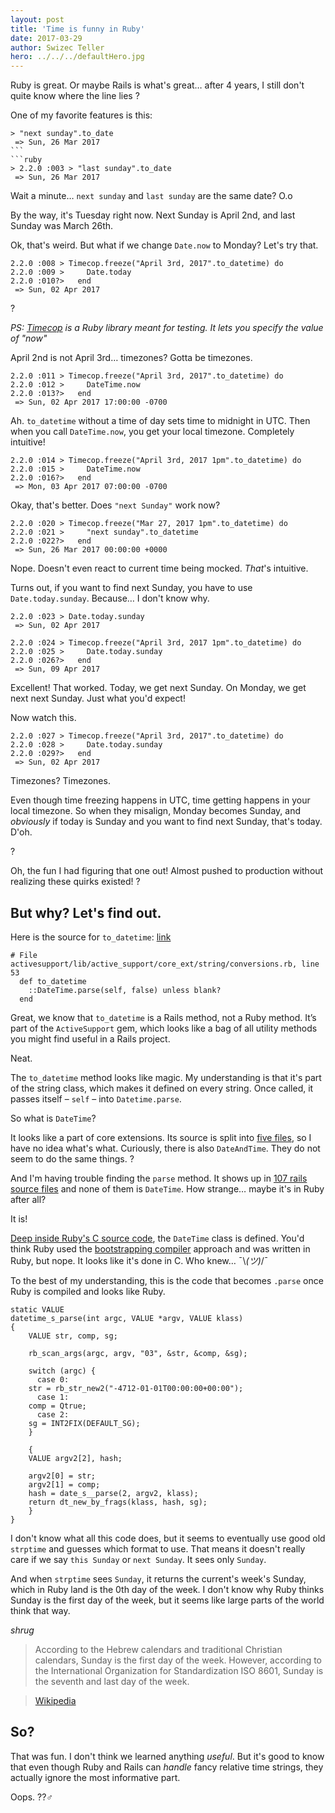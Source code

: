 ```yaml
---
layout: post
title: 'Time is funny in Ruby'
date: 2017-03-29
author: Swizec Teller
hero: ../../../defaultHero.jpg
---
```

Ruby is great. Or maybe Rails is what's great… after 4 years, I still don't quite know where the line lies ?



One of my favorite features is this:



````
> "next sunday".to_date
 => Sun, 26 Mar 2017 
```
```ruby
> 2.2.0 :003 > "last sunday".to_date
 => Sun, 26 Mar 2017 
````



Wait a minute… `next sunday` and `last sunday` are the same date? O.o



By the way, it's Tuesday right now. Next Sunday is April 2nd, and last Sunday was March 26th.



Ok, that's weird. But what if we change `Date.now` to Monday? Let's try that.



```
2.2.0 :008 > Timecop.freeze("April 3rd, 2017".to_datetime) do
2.2.0 :009 >     Date.today
2.2.0 :010?>   end
 => Sun, 02 Apr 2017  
```



?



_PS: [Timecop](https://github.com/travisjeffery/timecop) is a Ruby library meant for testing. It lets you specify the value of "now"_



April 2nd is not April 3rd… timezones? Gotta be timezones.



```
2.2.0 :011 > Timecop.freeze("April 3rd, 2017".to_datetime) do
2.2.0 :012 >     DateTime.now
2.2.0 :013?>   end
 => Sun, 02 Apr 2017 17:00:00 -0700
```



Ah. `to_datetime` without a time of day sets time to midnight in UTC. Then when you call `DateTime.now`, you get your local timezone. Completely intuitive!



```
2.2.0 :014 > Timecop.freeze("April 3rd, 2017 1pm".to_datetime) do
2.2.0 :015 >     DateTime.now
2.2.0 :016?>   end
 => Mon, 03 Apr 2017 07:00:00 -0700  
```



Okay, that's better. Does `"next Sunday"` work now?



```
2.2.0 :020 > Timecop.freeze("Mar 27, 2017 1pm".to_datetime) do
2.2.0 :021 >     "next sunday".to_datetime
2.2.0 :022?>   end
 => Sun, 26 Mar 2017 00:00:00 +0000  
```



Nope. Doesn't even react to current time being mocked. _That_'s intuitive.



Turns out, if you want to find next Sunday, you have to use `Date.today.sunday`. Because… I don't know why.



```
2.2.0 :023 > Date.today.sunday
 => Sun, 02 Apr 2017 
 
2.2.0 :024 > Timecop.freeze("April 3rd, 2017 1pm".to_datetime) do
2.2.0 :025 >     Date.today.sunday
2.2.0 :026?>   end
 => Sun, 09 Apr 2017 
```



Excellent! That worked. Today, we get next Sunday. On Monday, we get next next Sunday. Just what you'd expect!



Now watch this.



```
2.2.0 :027 > Timecop.freeze("April 3rd, 2017".to_datetime) do
2.2.0 :028 >     Date.today.sunday
2.2.0 :029?>   end
 => Sun, 02 Apr 2017
```



Timezones? Timezones.



Even though time freezing happens in UTC, time getting happens in your local timezone. So when they misalign, Monday becomes Sunday, and _obviously_ if today is Sunday and you want to find next Sunday, that's today. D'oh.



?



Oh, the fun I had figuring that one out! Almost pushed to production without realizing these quirks existed! ?



## But why? Let's find out.



Here is the source for `to_datetime`: [link](http://apidock.com/rails/String/to%5C_datetime)



```
# File activesupport/lib/active_support/core_ext/string/conversions.rb, line 53
  def to_datetime
    ::DateTime.parse(self, false) unless blank?
  end
```



Great, we know that `to_datetime` is a Rails method, not a Ruby method. It’s part of the `ActiveSupport` gem, which looks like a bag of all utility methods you might find useful in a Rails project.



Neat.



The `to_datetime` method looks like magic. My understanding is that it's part of the string class, which makes it defined on every string. Once called, it passes itself – `self` – into `Datetime.parse`.



So what is `DateTime`?



It looks like a part of core extensions. Its source is split into [five files](https://github.com/rails/rails/tree/92703a9ea5d8b96f30e0b706b801c9185ef14f0e/activesupport/lib/active_support/core_ext/date_time), so I have no idea what's what. Curiously, there is also `DateAndTime`. They do not seem to do the same things. ?



And I'm having trouble finding the `parse` method. It shows up in [107 rails source files](https://github.com/rails/rails/search?l=Ruby&q=parse&type=&utf8=%E2%9C%93) and none of them is `DateTime`. How strange… maybe it's in Ruby after all?



It is!



[Deep inside Ruby's C source code](https://github.com/ruby/ruby/blob/d8bf1785316c55e3befac9db0981180bd1432b49/ext/date/date_core.c), the `DateTime` class is defined. You'd think Ruby used the [bootstrapping compiler](https://en.wikipedia.org/wiki/Bootstrapping%5C_(compilers)) approach and was written in Ruby, but nope. It looks like it's done in C. Who knew… ¯\\_(ツ)_/¯



To the best of my understanding, this is the code that becomes `.parse` once Ruby is compiled and looks like Ruby.



```
static VALUE
datetime_s_parse(int argc, VALUE *argv, VALUE klass)
{
    VALUE str, comp, sg;

    rb_scan_args(argc, argv, "03", &str, &comp, &sg);

    switch (argc) {
      case 0:
    str = rb_str_new2("-4712-01-01T00:00:00+00:00");
      case 1:
    comp = Qtrue;
      case 2:
    sg = INT2FIX(DEFAULT_SG);
    }

    {
    VALUE argv2[2], hash;

    argv2[0] = str;
    argv2[1] = comp;
    hash = date_s__parse(2, argv2, klass);
    return dt_new_by_frags(klass, hash, sg);
    }
}
```



I don't know what all this code does, but it seems to eventually use good old `strptime` and guesses which format to use. That means it doesn't really care if we say `this Sunday` or `next Sunday`. It sees only `Sunday`.



And when `strptime` sees `Sunday`, it returns the current's week's Sunday, which in Ruby land is the 0th day of the week. I don't know why Ruby thinks Sunday is the first day of the week, but it seems like large parts of the world think that way.



_shrug_



> According to the Hebrew calendars and traditional Christian calendars, Sunday is the first day of the week. However, according to the International Organization for Standardization ISO 8601, Sunday is the seventh and last day of the week.



> [Wikipedia](https://en.wikipedia.org/wiki/Sunday)



## So?



That was fun. I don't think we learned anything _useful_. But it's good to know that even though Ruby and Rails can _handle_ fancy relative time strings, they actually ignore the most informative part.



Oops. ??‍♂️